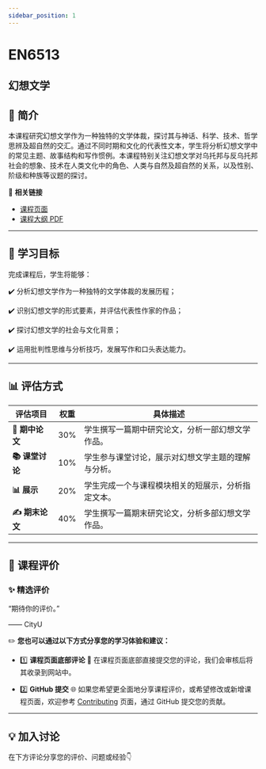 ```yaml
---
sidebar_position: 1
---
```


# EN6513
## 幻想文学

## **📘 简介**
本课程研究幻想文学作为一种独特的文学体裁，探讨其与神话、科学、技术、哲学思辨及超自然的交汇。通过不同时期和文化的代表性文本，学生将分析幻想文学中的常见主题、故事结构和写作惯例。本课程特别关注幻想文学对乌托邦与反乌托邦社会的想象、技术在人类文化中的角色、人类与自然及超自然的关系，以及性别、阶级和种族等议题的探讨。

🔗 **相关链接**
- [课程页面](https://www.cityu.edu.hk/catalogue/pg/202425/course/EN6513.htm)
- [课程大纲 PDF](https://www.cityu.edu.hk/catalogue/pg/202425/course/EN6513.pdf)

---

## **🎯 学习目标**

完成课程后，学生将能够：

✔️ 分析幻想文学作为一种独特的文学体裁的发展历程；

✔️ 识别幻想文学的形式要素，并评估代表性作家的作品；

✔️ 探讨幻想文学的社会与文化背景；

✔️ 运用批判性思维与分析技巧，发展写作和口头表达能力。

---

## **📊 评估方式**

| **评估项目**            | **权重** | **具体描述**                                                                                     |
|------------------------|---------|-----------------------------------------------------------------------------------------------|
| **📝 期中论文**         | 30%     | 学生撰写一篇期中研究论文，分析一部幻想文学作品。                                                    |
| **📚 课堂讨论**          | 10%     | 学生参与课堂讨论，展示对幻想文学主题的理解与分析。                                                   |
| **📊 展示**             | 20%     | 学生完成一个与课程模块相关的短展示，分析指定文本。                                                    |
| **✍️ 期末论文**          | 40%     | 学生撰写一篇期末研究论文，分析多部幻想文学作品。                                                     |

---

## **💬 课程评价**

### ✨ **精选评价**
<div className={commentStyles.commentBox}>
    <p className={commentStyles.commentText}>
        “期待你的评价。”
    </p>
    <p className={commentStyles.commentAuthor}>—— CityU</p>
</div>

✏️ **您也可以通过以下方式分享您的学习体验和建议：**

- 1️⃣ **课程页面底部评论**
💬 在课程页面底部直接提交您的评论，我们会审核后将其收录到网站中。

- 2️⃣ **GitHub 提交**
🌐 如果您希望更全面地分享课程评价，或希望修改或新增课程页面，欢迎参考 [Contributing](/contributing) 页面，通过 GitHub 提交您的贡献。

---

## **💡 加入讨论**

在下方评论分享您的评价、问题或经验👇
<Utterances />
